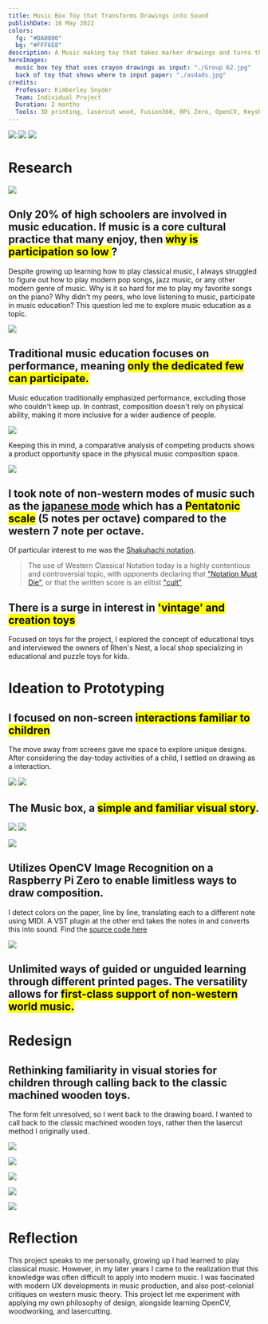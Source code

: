 ```yaml
---
title: Music Box Toy that Transforms Drawings into Sound
publishDate: 16 May 2022
colors:
  fg: "#DA0000"
  bg: "#FFF6E8"
description: A Music making toy that takes marker drawings and turns them into sound so that even young kids aged 6-7 can learn the beginnings of music composition.
heroImages:
  music box toy that uses crayon drawings as input: "./Group 62.jpg"
  back of toy that shows where to input paper: "./asdads.jpg"
credits:
  Professor: Kimberley Snyder
  Team: Individual Project
  Duration: 2 months
  Tools: 3D printing, lasercut wood, Fusion360, RPi Zero, OpenCV, Keyshot, Figma
---
```


![](<./toy project 26.jpg>)
![](<./Frame 56.jpg>)
![](<./Frame 57.jpg>)

# Research

![](<./toy project 30.jpg>)

## Only 20% of high schoolers are involved in music education. If music is a core cultural practice that many enjoy, then <mark>why is participation so low </mark>?

Despite growing up learning how to play classical music, I always struggled to figure out how to play modern pop songs, jazz music, or any other modern genre of music. Why is it so hard for me to play my favorite songs on the piano? Why didn't my peers, who love listening to music, participate in music education? This question led me to explore music education as a topic.

![](<./toy project 31.jpg>)

## Traditional music education focuses on performance, meaning <mark>only the dedicated few can participate.</mark>

Music education traditionally emphasized performance, excluding those who couldn't keep up. In contrast, composition doesn't rely on physical ability, making it more inclusive for a wider audience of people.

![](<./toy project 20.jpg>)

Keeping this in mind, a comparative analysis of competing products shows a product opportunity space in the physical music composition space.

![](<./toy project 21.jpg>)

## I took note of non-western modes of music such as the [japanese mode](https://en.wikipedia.org/wiki/Japanese_mode) which has a <mark>Pentatonic scale</mark> (5 notes per octave) compared to the western 7 note per octave.

Of particular interest to me was the [Shakuhachi notation](https://en.wikipedia.org/wiki/Shakuhachi_musical_notation).

> The use of Western Classical Notation today is a highly contentious and
> controversial topic, with opponents declaring that ["Notation Must
> Die"](https://www.youtube.com/watch?v=Eq3bUFgEcb4), or that the written score
> is an elitist ["cult"](https://www.youtube.com/watch?v=KA6mkg0KNco)

## There is a surge in interest in <mark>'vintage' and creation toys</mark>

Focused on toys for the project, I explored the concept of educational toys and interviewed the owners of Rhen's Nest, a local shop specializing in educational and puzzle toys for kids.

# Ideation to Prototyping

## I focused on non-screen <mark>interactions familiar to children</mark>

The move away from screens gave me space to explore unique designs. After considering the day-today activities of a child, I settled on drawing as a interaction.

![](<./toy project 2224.jpg>)
![](<./toy project 33.jpg>)

## The Music box, a <mark>simple and familiar visual story</mark>.

![](<./toy project 252.jpg>)
![](<./toy project 36.jpg>)

![](<./toy project 27.jpg>)

## Utilizes OpenCV Image Recognition on a Raspberry Pi Zero to enable limitless ways to draw composition.

I detect colors on the paper, line by line, translating each to a different note using MIDI. A VST plugin at the other end takes the notes in and converts this into sound. Find the [source code here](https://github.com/codelastnight/color2audio/blob/main/detection.py)

![](<./toy project 28.jpg>)

## Unlimited ways of guided or unguided learning through different printed pages. The versatility allows for <mark>first-class support of non-western world music.</mark>

# Redesign

## Rethinking familiarity in visual stories for children through calling back to the classic machined wooden toys.

The form felt unresolved, so I went back to the drawing board. I wanted to call back to the classic machined wooden toys, rather then the lasercut method I originally used.

![](<./toy project 34.jpg>)

![](<./Group 61.jpg>)

![](<./Frame 56.jpg>)

![](<./Frame 57.jpg>)

![](<./Frame 58.jpg>)

# Reflection

This project speaks to me personally, growing up I had learned to play classical music. However, in my later years I came to the realization that this knowledge was often difficult to apply into modern music. I was fascinated with modern UX developments in music production, and also post-colonial critiques on western music theory. This project let me experiment with applying my own philosophy of design, alongside learning OpenCV, woodworking, and lasercutting.
